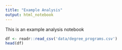 ```yaml
---
title: "Example Analysis"
output: html_notebook
---
```


This is an example analysis notebook

```r
df <- readr::read_csv('data/degree_programs.csv')
head(df)
```
